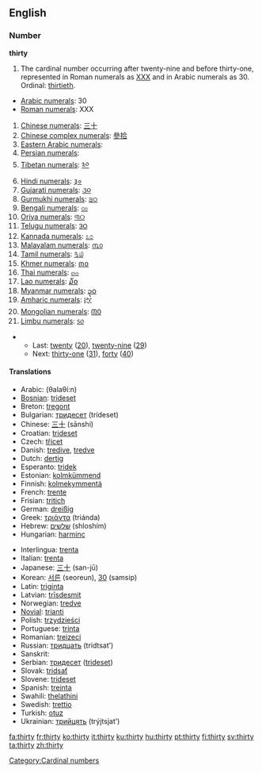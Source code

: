 ==English==

===Number===
'''thirty'''

# The cardinal number occurring after twenty-nine and before thirty-one, represented in Roman numerals as [[XXX]] and in Arabic numerals as 30. Ordinal: [[thirtieth]].
*[[w:Arabic Numerals|Arabic numerals]]: 30
*[[w:Roman numerals|Roman numerals]]: XXX
#[[w:Chinese numerals|Chinese numerals]]: [[三十]]
#[[w:Chinese numerals|Chinese complex numerals]]: [[參拾]]
#[[w:Eastern Arabic numerals|Eastern Arabic numerals]]: {{ARchar|[[٣٠]]}}
#[[w:Eastern Arabic numerals|Persian numerals]]: {{FAchar|[[۳۰]]}}
#[[w:Indian numerals|Tibetan numerals]]: [[༣༠]]
#[[w:Indian numerals|Hindi numerals]]: [[३०]]
#[[w:Indian numerals|Gujarati numerals]]: [[૩૦]]
#[[w:Indian numerals|Gurmukhi numerals]]: [[੩੦]]
#[[w:Indian numerals|Bengali numerals]]: [[৩০]]
#[[w:Indian numerals|Oriya numerals]]: [[୩୦]]
#[[w:Indian numerals|Telugu numerals]]: [[౩౦]]
#[[w:Indian numerals|Kannada numerals]]: [[೩೦]]
#[[w:Indian numerals|Malayalam numerals]]: [[൩൦]]
#[[w:Indian numerals|Tamil numerals]]: [[௩௰]]
#[[w:Khmer script|Khmer numerals]]: [[៣០]]
#[[w:Thai numerals|Thai numerals]]: [[๓๐]]
#[[w:Lao alphabet|Lao numerals]]: [[໓໐]]
#[[w:Burmese alphabet|Myanmar numerals]]: [[၃၀]]
#[[w:Amharic language|Amharic numerals]]: [[፫፲]]
#[[w:Mongolian alphabet|Mongolian numerals]]: [[᠓᠐]]
#[[w:Limbu language|Limbu numerals]]: [[᥉᥆]]

**Last: [[twenty]] ([[20]]), [[twenty-nine]] ([[29]])
**Next: [[thirty-one]] ([[31]]), [[forty]] ([[40]])

====Translations====
{{top}}
*Arabic: {{ARchar|[[ثلاثين]]}} (θalaθí:n)
*[[Bosnian]]: [[trideset]]
*Breton: [[tregont]]
*Bulgarian: [[тридесет]] (trídeset)
*Chinese: [[三十]] (sānshí)
*Croatian: [[trideset]]
*Czech: [[třicet]]
*Danish: [[tredive]], [[tredve]]
*Dutch: [[dertig]] {{f}}
*Esperanto: [[tridek]]
*Estonian: [[kolmkümmend]]
*Finnish: [[kolmekymmentä]]
*French: [[trente]] {{m}}
*Frisian: [[tritich]]
*German: [[dreißig]] {{f}}
*Greek: [[τριάντα]] (triánda)
*Hebrew: [[שלשים]] (shloshím)
*Hungarian: [[harminc]]
{{mid}}
*Interlingua: [[trenta]]
*Italian: [[trenta]]
*Japanese: [[三十]] (san-jū)
*Korean: [[서른]] (seoreun), [[30]] (samsip)
*Latin: [[triginta]]
*Latvian: [[trīsdesmit]]
*Norwegian: [[tredve]]
*[[Novial]]: [[trianti]]
*Polish: [[trzydzieści]]
*Portuguese: [[trinta]]
*Romanian: [[treizeci]]
*Russian: [[тридцать]] (trídtsat’)
*Sanskrit: {{Unicode|[[triṁśat]]}}
*Serbian: [[тридесет]] ([[trideset]])
*Slovak: [[tridsať]]
*Slovene: [[trideset]]
*Spanish: [[treinta]]
*Swahili: [[thelathini]]
*Swedish: [[trettio]]
*Turkish: [[otuz]]
*Ukrainian: [[трийцять]] (trýjtsjat’)
{{bottom}}

[[Category:Cardinal numbers]]

[[fa:thirty]]
[[fr:thirty]]
[[ko:thirty]]
[[it:thirty]]
[[ku:thirty]]
[[hu:thirty]]
[[pt:thirty]]
[[fi:thirty]]
[[sv:thirty]]
[[ta:thirty]]
[[zh:thirty]]